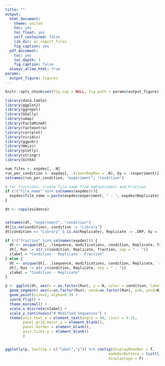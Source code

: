 ```yaml
---
title: ""
output:
  html_document:
    theme: united
    toc: yes
    toc_float: yes
    self_contained: false
    lib_dir: qc_report_files
    fig_caption: yes
  pdf_document:
    toc: yes
    toc_depth: 3
    fig_caption: false
  always_allow_html: true
params:
  output_figure: figures
---
```


```r
knitr::opts_chunk$set(fig.cap = NULL, fig.path = params$output_figure)

library(data.table)
library(ggplot2)
library(ggrepel)
library(GGally)
library(umap)
library(FactoMineR)
library(factoextra)
library(corrplot)
library(viridis)
library(ggpubr)
library(Hmisc)
library(plotly)
library(stringr)
library(bit64)

num_files <- expdes[, .N]
run_per_condition <- expdes[, .(countRepMax = .N), by = .(experiment)]
setnames(run_per_condition, "experiment", "condition")

# for fractions, create file name from mqExperiment and Fraction
if (!("file_name" %in% colnames(expdes))){
  expdes$file_name = paste(expdes$experiment, " - ", expdes$Replicate)
}

```


```r
dt <- copy(evidence)


setnames(dt, "experiment", "condition")
dt[is.na(condition), condition := "Library"]
dt[condition == "Library" & is.na(Replicate), Replicate := .GRP, by = .(`raw file`)]

if (!("fraction" %in% colnames(expdes))) {
  dt <- unique(dt[, .(sequence, modifications, condition, Replicate, fraction, `raw file`)])[, .N, by = .(condition, Replicate, fraction, `raw file`)]
  dt[, Run := str_c(condition, Replicate, fraction, sep = " - ")]
  xlabel = "Condition - Replicate - Fraction"
} else {
  dt <- unique(dt[, .(sequence, modifications, condition, Replicate, `raw file`)])[, .N, by = .(condition, Replicate, `raw file`)]
  dt[, Run := str_c(condition, Replicate, sep = " - ")]
  xlabel = "Condition - Replicate"
}

p <- ggplot(dt, aes(x = as.factor(Run), y = N, color = condition, label=`raw file`)) +
  geom_segment( aes(x=as.factor(Run), xend=as.factor(Run), y=0, yend=N), color="skyblue") +
  geom_point(size=2, alpha=0.9) +
  coord_flip() +
  theme_minimal() +
  scale_x_discrete(xlabel) +
  scale_y_continuous("# Modified Sequences") +
  theme(axis.text.x = element_text(angle = 90, vjust = 0.2),
        panel.grid.major.y = element_blank(),
        panel.border = element_blank(),
        axis.ticks.y = element_blank()
        )


ggplotly(p, tooltip = c("label","y")) %>% config(displayModeBar = T, 
                                               modeBarButtons = list(list('toImage')),
                                               displaylogo = F)
```